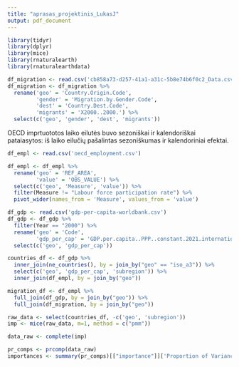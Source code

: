 ```yaml
---
title: "aprasas_projektinis_LukasJ"
output: pdf_document
---
```


```r
library(tidyr)
library(dplyr)
library(mice)
library(rnaturalearth)
library(rnaturalearthdata)
```


```r
df_migration <- read.csv('cb858a73-d257-41a1-a31c-5b8e74b6f0c2_Data.csv')
df_migration <- df_migration %>% 
  rename('geo' = 'Country.Origin.Code',
         'gender' = 'Migration.by.Gender.Code',
         'dest' = 'Country.Dest.Code',
         'migrants' = 'X2000..2000.') %>% 
  select(c('geo', 'gender', 'dest', 'migrants'))
```

OECD imprtuototos laiko eilutės buvo sezoniškai ir kalendoriškai pataiasytos: iš laiko eilučių 
pašalintas sezoniškumas ir kalendoriniai efektai.

```r
df_empl <- read.csv('oecd_employment.csv')

df_empl <- df_empl %>% 
  rename('geo' = 'REF_AREA',
         'value' = 'OBS_VALUE') %>% 
  select(c('geo', 'Measure', 'value')) %>% 
  filter(Measure != "Labour force participation rate") %>% 
  pivot_wider(names_from = 'Measure', values_from = 'value')
```


```r
df_gdp <- read.csv('gdp-per-capita-worldbank.csv')
df_gdp <- df_gdp %>% 
  filter(Year == "2000") %>% 
  rename('geo' = 'Code',
         'gdp_per_cap' = 'GDP.per.capita..PPP..constant.2021.international...') %>% 
  select(c('geo', 'gdp_per_cap'))
```

```r
countries_df <- df_gdp %>% 
  inner_join(ne_countries(), by = join_by("geo" == "iso_a3")) %>% 
  select(c('geo', 'gdp_per_cap', 'subregion')) %>% 
  inner_join(df_empl, by = join_by("geo"))

migration_df <- df_empl %>% 
  full_join(df_gdp, by = join_by("geo")) %>% 
  full_join(df_migration, by = join_by("geo"))
```

```r
raw_data <- select(countries_df, -c('geo', 'subregion')) 
imp <- mice(raw_data, m=1, method = c("pmm"))

data_raw <- complete(imp)

pr_comps <- prcomp(data_raw)
importances <- summary(pr_comps)[["importance"]]['Proportion of Variance',]
```
